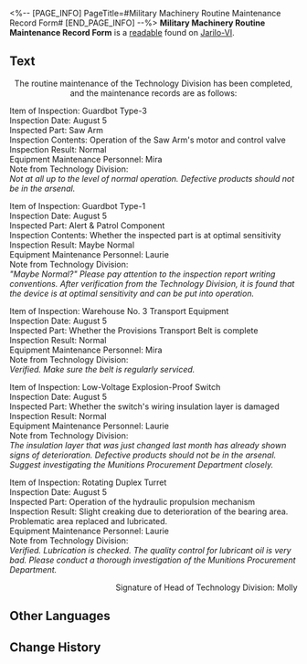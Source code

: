 <%-- [PAGE_INFO]
PageTitle=#Military Machinery Routine Maintenance Record Form#
[END_PAGE_INFO] --%>
{{Readable Infobox
|id           = 097
|partIds      = 190222
|title        = 
|image        = Item Jarilo-VI Readable.png
|world        = Jarilo-VI
|parts        = 1
|author       = <!--to be added-->
|description  = The Silvermane Guards Logistics Department periodically releases this routine maintenance notification. Pity so few people pay attention to it.
|part1        = Military Machinery Routine Maintenance Record Form
|source1      = {{cx|Source missing}}
|characters   = 
|factions     = 
}}
'''Military Machinery Routine Maintenance Record Form''' is a [[readable]] found on [[Jarilo-VI]].
<!--
==Location==
{{Map Embed|<map name>|<marker id>}}
-->
==Text==
<div align="center">The routine maintenance of the Technology Division has been completed, and the maintenance records are as follows:</div>

Item of Inspection: Guardbot Type-3<br />
Inspection Date: August 5<br />
Inspected Part: Saw Arm<br />
Inspection Contents: Operation of the Saw Arm's motor and control valve<br />
Inspection Result: Normal<br />
Equipment Maintenance Personnel: Mira<br />
Note from Technology Division:<br />
''Not at all up to the level of normal operation. Defective products should not be in the arsenal.''

Item of Inspection: Guardbot Type-1<br />
Inspection Date: August 5<br />
Inspected Part: Alert & Patrol Component<br />
Inspection Contents: Whether the inspected part is at optimal sensitivity<br />
Inspection Result: Maybe Normal<br />
Equipment Maintenance Personnel: Laurie<br />
Note from Technology Division:<br />
''"Maybe Normal?" Please pay attention to the inspection report writing conventions. After verification from the Technology Division, it is found that the device is at optimal sensitivity and can be put into operation.''

Item of Inspection: Warehouse No. 3 Transport Equipment<br />
Inspection Date: August 5<br />
Inspected Part: Whether the Provisions Transport Belt is complete<br />
Inspection Result: Normal<br />
Equipment Maintenance Personnel: Mira<br />
Note from Technology Division:<br />
''Verified. Make sure the belt is regularly serviced.''

Item of Inspection: Low-Voltage Explosion-Proof Switch<br />
Inspection Date: August 5<br />
Inspected Part: Whether the switch's wiring insulation layer is damaged<br />
Inspection Result: Normal<br />
Equipment Maintenance Personnel: Laurie<br />
Note from Technology Division:<br />
''The insulation layer that was just changed last month has already shown signs of deterioration. Defective products should not be in the arsenal. Suggest investigating the Munitions Procurement Department closely.''

Item of Inspection: Rotating Duplex Turret<br />
Inspection Date: August 5<br />
Inspected Part: Operation of the hydraulic propulsion mechanism<br />
Inspection Result: Slight creaking due to deterioration of the bearing area. Problematic area replaced and lubricated.<br />
Equipment Maintenance Personnel: Laurie<br />
Note from Technology Division:<br />
''Verified. Lubrication is checked. The quality control for lubricant oil is very bad. Please conduct a thorough investigation of the Munitions Procurement Department.''

<div align="right">Signature of Head of Technology Division: Molly</div>

<!--
==Trivia==
* 
-->
==Other Languages==
{{Other Languages
|en   = Military Machinery Routine Maintenance Record Form
|zhs  = 军用机械例行检修记录表
|zht  = 軍用機械例行檢修紀錄表
|ja   = 軍用機械定期メンテナンス記録表
|ko   = 군용 장비 정기 점검 기록표
|es   = Registro de inspecciones rutinarias del equipamiento militar
|fr   = Formulaire d'historique de maintenance de routine d'engins militaires
|ru   = Рапорт о плановом техническом обслуживании военной техники
|th   = ตารางบันทึกการบำรุงรักษาเครื่องจักรทางทหาร
|vi   = Bản Ghi Chép Tu Sửa Máy Móc Quân Dụng
|de   = Aufzeichnungen über routinemäßige Wartung von Militärmaschinen
|id   = Catatan Pemeliharaan Rutin Mesin Militer
|pt   = Formulário de Registro de Manutenção de Rotina de Maquinário Militar
}}

==Change History==
{{Change History|1.0}}